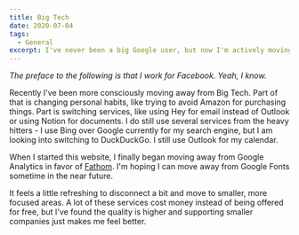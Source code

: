 ```yaml
---
title: Big Tech
date: 2020-07-04
tags:
  - General
excerpt: I've never been a big Google user, but now I'm actively moving away from other Big Tech companies too.
---
```


_The preface to the following is that I work for Facebook. Yeah, I know._

Recently I've been more consciously moving away from Big Tech. Part of that is changing personal habits, like trying to avoid Amazon for purchasing things. Part is switching services, like using Hey for email instead of Outlook or using Notion for documents. I do still use several services from the heavy hitters - I use Bing over Google currently for my search engine, but I am looking into switching to DuckDuckGo. I still use Outlook for my calendar.

When I started this website, I finally began moving away from Google Analytics in favor of [Fathom](https://usefathom.com/ref/VICGY3). I'm hoping I can move away from Google Fonts sometime in the near future.

It feels a little refreshing to disconnect a bit and move to smaller, more focused areas. A lot of these services cost money instead of being offered for free, but I've found the quality is higher and supporting smaller companies just makes me feel better.
